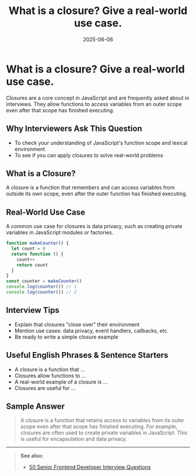 ﻿---
title: 'What is a closure? Give a real-world use case.'
date: '2025-06-06'
tags: ['interview', 'javascript', 'closure', 'frontend']
draft: false
summary: 'Understand closures in JavaScript with real-world examples, explanations, and interview tips.'
authors: ['default']
layout: PostSimple
---

# What is a closure? Give a real-world use case.

Closures are a core concept in JavaScript and are frequently asked about in interviews. They allow functions to access variables from an outer scope even after that scope has finished executing.

## Why Interviewers Ask This Question

- To check your understanding of JavaScript's function scope and lexical environment
- To see if you can apply closures to solve real-world problems

## What is a Closure?

A closure is a function that remembers and can access variables from outside its own scope, even after the outer function has finished executing.

## Real-World Use Case

A common use case for closures is data privacy, such as creating private variables in JavaScript modules or factories.

```js
function makeCounter() {
  let count = 0
  return function () {
    count++
    return count
  }
}
const counter = makeCounter()
console.log(counter()) // 1
console.log(counter()) // 2
```

## Interview Tips

- Explain that closures "close over" their environment
- Mention use cases: data privacy, event handlers, callbacks, etc.
- Be ready to write a simple closure example

## Useful English Phrases & Sentence Starters

- A closure is a function that ...
- Closures allow functions to ...
- A real-world example of a closure is ...
- Closures are useful for ...

## Sample Answer

> A closure is a function that retains access to variables from its outer scope even after that scope has finished executing. For example, closures are often used to create private variables in JavaScript. This is useful for encapsulation and data privacy.

---

> **See also:**
>
> - [50 Senior Frontend Developer Interview Questions](./50-frontend-senior-interview-questions)
